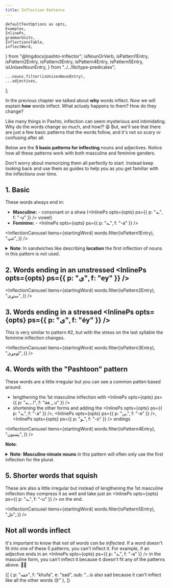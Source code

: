 ```yaml
---
title: Inflection Patterns
---
```


<!-- 

Copyright (c) 2021 lingdocs.com 

The content of the chapters/book is licensed by a
Attribution-ShareAlike 4.0 International License (CC BY-SA 4.0)
https://creativecommons.org/licenses/by-sa/4.0/
https://creativecommons.org/licenses/by-sa/4.0/legalcode
    
-->


    defaultTextOptions as opts,
    Examples,
    InlinePs,
    grammarUnits,
    InflectionsTable,
    inflectWord,
} from "@lingdocs/pashto-inflector";
    isNounOrVerb,
    isPattern1Entry,
    isPattern2Entry,
    isPattern3Entry,
    isPattern4Entry,
    isPattern5Entry,
    isUnisexNounEntry,
} from "../../lib/type-predicates";

    ...nouns.filter(isUnisexNounEntry),
    ...adjectives,
];

In the <Link to="/inflection/inflection-intro/">previous chapter</Link> we talked about **why** words inflect. Now we will explain **how** words inflect. What actualy happens to them? How do they change?

Like many things in Pashto, inflection can seem mysterious and intimidating. Why do the words change so much, and how!? 😩 But, we'll see that there are just a few basic patterns that the words follow, and it's not so scary or confusing after all.

Below are the **5 basic patterns for inflecting** nouns and adjectives. Notice how all these patterns work with both masculine and feminine genders.

Don't worry about memorizing them all perfectly to start. Instead keep looking back and use them as guides to help you as you get familiar with the inflections over time.

## 1. Basic

These words always end in:

- **Masculine:** - consonant or a shwa (<InlinePs opts={opts} ps={{ p: "ـه", f: "-u" }} /> vowel)
- **Feminine:** - <InlinePs opts={opts} ps={{ p: "ـه", f: "-a" }} />

<InflectionCarousel items={startingWord(
    words.filter(isPattern1Entry),
    "غټ",
)} />

<details>

<summary>
<strong>Note</strong>: In sandwiches like <InlinePs opts={opts} ps={{ p: "په ... کې", f: "pu ... ke" }} /> describing <strong>location</strong> the first inflection of nouns in this pattern is not used.
</summary>
    
For example using the word <InlinePs opts={opts} ps={{ p: "کوټه", f: "koTá", e: "room" }} />:

<Examples opts={opts}>{psmd([
    {
        p: "زه **په کوټه کې** ناست یم",
        f: "zu **pu koTá ke** naast yum",
        e: "I am sitting **in the room**.",
    }
])}</Examples>

In any other kind of sandwich the first inflection would be used.

<Examples opts={opts}>{psmd([
    {
        p: "زه **کوټې ته** ځم",
        f: "zu **koTé ta** dzum",
        e: "I'm going to the room",
    },
])}</Examples>

</details>

## 2. Words ending in an unstressed <InlinePs opts={opts} ps={{ p: "ی", f: "ey" }} />

<InflectionCarousel items={startingWord(
    words.filter(isPattern2Entry),
    "ستړی",
)} />  

## 3. Words ending in a stressed <InlinePs opts={opts} ps={{ p: "ی", f: "éy" }} />

This is very similar to pattern #2, but with the stress on the last syllable the feminine inflection changes.

<InflectionCarousel items={startingWord(
    words.filter(isPattern3Entry),
    "لومړی",
)} />  

## 4. Words with the "Pashtoon" pattern

These words are a little irregular but you can see a common patten based around:

- lengthening the 1st masculine inflection with <InlinePs opts={opts} ps={{ p: "ا ـ ـه", f: "aa _ u" }} />
- shortening the other forms and adding the <InlinePs opts={opts} ps={{ p: "ـه", f: "-a" }} />, <InlinePs opts={opts} ps={{ p: "ـې", f: "-e" }} />, <InlinePs opts={opts} ps={{ p: "ـو", f: "-o" }} /> endings

<InflectionCarousel items={startingWord(
    words.filter(isPattern4Entry),
    "پښتون",
)} />

**Note**: 

<details>
<summary>
<strong>Note</strong>: <strong>Masculine nimate nouns</strong> in this pattern will often only use the first inflection for the plural.
</summary>

For example, if we put a singular masculine animate word <InlinePs opts={opts} ps={{ p: "پښټون", f: "puxtoon" }} /> in a sandwich, most of the time people will not inflect it.

<Examples opts={opts}>{psmd([
    {
        p: "**د پښتون** نوم څه دی؟",
        f: "**du puxtoon** noom tsu dey?",
        e: "What is the **Pashtun's** name",
    }
])}</Examples>

But it will of course inflect for the plural.

<Examples opts={opts}>{psmd([
    {
        p: "دلته **پښتانه** اوسېږي",
        f: "dalta **puxtaanu** oseGee",
        e: "**Pashtuns** live here",
    },
    {
        p: "دا **د پښتنو** رواج دی",
        f: "daa **du puxtano** rawaaj dey",
        e: "This is **the Pashtuns'** custom"
    },
])}</Examples>

</details>

## 5. Shorter words that squish

These are also a little irregular but instead of lengthening the 1st masculine inflection they compress it as well and take just an <InlinePs opts={opts} ps={{ p: "ـه", f: "-u" }} /> on the end.

<InflectionCarousel items={startingWord(
    words.filter(isPattern5Entry),
    "غل",
)} />  

## Not all words inflect

It's important to know that *not all words can be inflected*. If a word doesn't fit into one of these 5 patterns, you can't inflect it. For example, if an adjective ends in an <InlinePs opts={opts} ps={{ p: "ـه", f: "-a" }} /> in the masculine form, you can't inflect it because it doesn't fit any of the patterns above. 🙅‍♂️

<Examples opts={opts}>{[
    { p: "خفه", f: "khufa", e: "sad", sub: "...is also sad because it can't inflect like all the other words 😢" },
]}</Examples>

